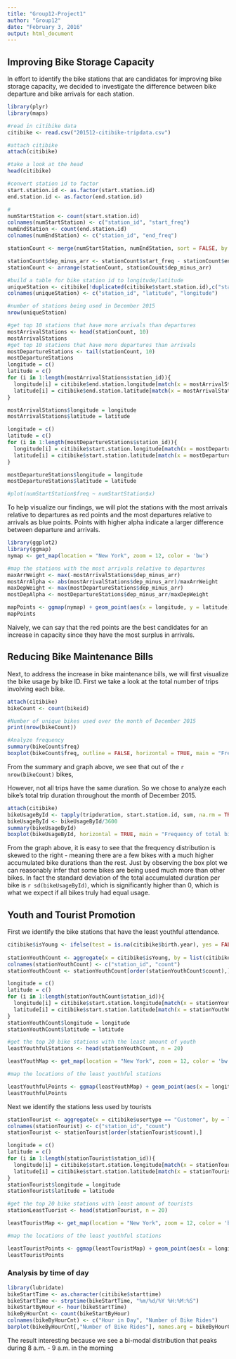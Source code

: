 ```yaml
---
title: "Group12-Project1"
author: "Group12"
date: "February 3, 2016"
output: html_document
---
```


## Improving Bike Storage Capacity

In effort to identify the bike stations that are candidates for improving bike storage capacity, we decided to investigate the difference between bike departure and bike arrivals for each station.

```r

library(plyr)
library(maps)

#read in citibike data
citibike <- read.csv("201512-citibike-tripdata.csv")

#attach citibike
attach(citibike)

#take a look at the head
head(citibike)

#convert station id to factor
start.station.id <- as.factor(start.station.id)
end.station.id <- as.factor(end.station.id)

#
numStartStation <- count(start.station.id)
colnames(numStartStation) <- c("station_id", "start_freq")
numEndStation <- count(end.station.id)
colnames(numEndStation) <- c("station_id", "end_freq")

stationCount <- merge(numStartStation, numEndStation, sort = FALSE, by = "station_id")

stationCount$dep_minus_arr <- stationCount$start_freq - stationCount$end_freq
stationCount <- arrange(stationCount, stationCount$dep_minus_arr)
```

```r
#build a table for bike station id to longitude/latitude
uniqueStation <- citibike[!duplicated(citibike$start.station.id),c("start.station.id", "start.station.latitude", "start.station.longitude")]
colnames(uniqueStation) <- c("station_id", "latitude", "longitude")

#number of stations being used in December 2015
nrow(uniqueStation)
```

```r
#get top 10 stations that have more arrivals than departures
mostArrivalStations <- head(stationCount, 10)
mostArrivalStations
#get top 10 stations that have more departures than arrivals
mostDepartureStations <- tail(stationCount, 10)
mostDepartureStations
longitude = c()
latitude = c()
for (i in 1:length(mostArrivalStations$station_id)){
  longitude[i] = citibike$end.station.longitude[match(x = mostArrivalStations$station_id[i], table = citibike$end.station.id)]
  latitude[i] = citibike$end.station.latitude[match(x = mostArrivalStations$station_id[i], table = citibike$end.station.id)]
}

mostArrivalStations$longitude = longitude
mostArrivalStations$latitude = latitude

longitude = c()
latitude = c()
for (i in 1:length(mostDepartureStations$station_id)){
  longitude[i] = citibike$start.station.longitude[match(x = mostDepartureStations$station_id[i], table = citibike$start.station.id)]
  latitude[i] = citibike$start.station.latitude[match(x = mostDepartureStations$station_id[i], table = citibike$start.station.id)]
}

mostDepartureStations$longitude = longitude
mostDepartureStations$latitude = latitude

#plot(numStartStation$freq ~ numStartStation$x)
```

To help visualize our findings, we will plot the stations with the most arrivals relative to departures as red points and the most departures relative to arrivals as blue points. Points with higher alpha indicate a larger difference between departure and arrivals.

```r
library(ggplot2)
library(ggmap)
nymap <- get_map(location = "New York", zoom = 12, color = 'bw')

#map the stations with the most arrivals relative to departures
maxArrWeight <- max(-mostArrivalStations$dep_minus_arr)
mostArrAlpha <- abs(mostArrivalStations$dep_minus_arr)/maxArrWeight
maxDepWeight <- max(mostDepartureStations$dep_minus_arr)
mostDepAlpha <- mostDepartureStations$dep_minus_arr/maxDepWeight

mapPoints <- ggmap(nymap) + geom_point(aes(x = longitude, y = latitude), size = 6*mostArrAlpha, colour = 'red', data = mostArrivalStations) + geom_point(aes(x = longitude, y = latitude), size=6*mostDepAlpha, colour = 'blue', data = mostDepartureStations)
mapPoints 
```

Naively, we can say that the red points are the best candidates for an increase in capacity since they have the most surplus in arrivals.

## Reducing Bike Maintenance Bills

Next, to address the increase in bike maintenance bills, we will first visualize the bike usage by bike ID. First we take a look at the total number of trips involving each bike.

```r
attach(citibike)
bikeCount <- count(bikeid)

#Number of unique bikes used over the month of December 2015
print(nrow(bikeCount))

#Analyze frequency 
summary(bikeCount$freq)
boxplot(bikeCount$freq, outline = FALSE, horizontal = TRUE, main = "Frequency of bike usage in December 2015", xlab = "Number of trips")
```
From the summary and graph above, we see that out of the `r nrow(bikeCount)` bikes, 

However, not all trips have the same duration. So we chose to analyze each bike's total trip duration throughout the month of December 2015.
```r
attach(citibike)
bikeUsageById <- tapply(tripduration, start.station.id, sum, na.rm = TRUE)
bikeUsageById <- bikeUsageById/3600
summary(bikeUsageById)
boxplot(bikeUsageById, horizontal = TRUE, main = "Frequency of total bike duration in December 2015", xlab = "Accumulated Bike Duration (hours)")
```

From the graph above, it is easy to see that the frequency distribution is skewed to the right - meaning there are a few bikes with a much higher accumulated bike durations than the rest. Just by observing the box plot we can reasonably infer that some bikes are being used much more than other bikes. In fact the standard deviation of the total accumulated duration per bike is `r sd(bikeUsageById)`, which is significantly higher than 0, which is what we expect if all bikes truly had equal usage.

## Youth and Tourist Promotion

First we identify the bike stations that have the least youthful attendance.

```r
citibike$isYoung <- ifelse(test = is.na(citibike$birth.year), yes = FALSE, no = ((2016 - citibike$birth.year) <= 25))
  
stationYouthCount <- aggregate(x = citibike$isYoung, by = list(citibike$start.station.id), FUN = sum)
colnames(stationYouthCount) <- c("station_id", "count")
stationYouthCount <- stationYouthCount[order(stationYouthCount$count),]

longitude = c()
latitude = c()
for (i in 1:length(stationYouthCount$station_id)){
  longitude[i] = citibike$start.station.longitude[match(x = stationYouthCount$station_id[i], table = citibike$start.station.id)]
  latitude[i] = citibike$start.station.latitude[match(x = stationYouthCount$station_id[i], table = citibike$start.station.id)]
}
stationYouthCount$longitude = longitude
stationYouthCount$latitude = latitude

#get the top 20 bike stations with the least amount of youth
leastYouthfulStations <- head(stationYouthCount, n = 20)

leastYouthMap <- get_map(location = "New York", zoom = 12, color = 'bw')

#map the locations of the least youthful stations

leastYouthfulPoints <- ggmap(leastYouthMap) + geom_point(aes(x = longitude, y = latitude),  colour = 'dark green', data = leastYouthfulStations)
leastYouthfulPoints
```

Next we identify the stations less used by tourists

```r
stationTourist <- aggregate(x = citibike$usertype == "Customer", by = list(citibike$start.station.id), FUN = sum)
colnames(stationTourist) <- c("station_id", "count")
stationTourist <- stationTourist[order(stationTourist$count),]

longitude = c()
latitude = c()
for (i in 1:length(stationTourist$station_id)){
  longitude[i] = citibike$start.station.longitude[match(x = stationTourist$station_id[i], table = citibike$start.station.id)]
  latitude[i] = citibike$start.station.latitude[match(x = stationTourist$station_id[i], table = citibike$start.station.id)]
}
stationTourist$longitude = longitude
stationTourist$latitude = latitude

#get the top 20 bike stations with least amount of tourists
stationLeastTuorist <- head(stationTourist, n = 20)

leastTouristMap <- get_map(location = "New York", zoom = 12, color = 'bw')

#map the locations of the least youthful stations

leastTouristPoints <- ggmap(leastTouristMap) + geom_point(aes(x = longitude, y = latitude),  colour = 'dark blue', data = stationLeastTuorist)
leastTouristPoints
```


### Analysis by time of day
```r
library(lubridate)
bikeStartTime <- as.character(citibike$starttime)
bikeStartTime <- strptime(bikeStartTime, "%m/%d/%Y %H:%M:%S")
bikeStartByHour <- hour(bikeStartTime)
bikeByHourCnt <- count(bikeStartByHour)
colnames(bikeByHourCnt) <- c("Hour in Day", "Number of Bike Rides")
barplot(bikeByHourCnt[,"Number of Bike Rides"], names.arg = bikeByHourCnt[,"Hour in Day"], main = "Bike Rides by Time of Day", xlab = "Time of Day", col = "light blue")
```

The result interesting because we see a bi-modal distribution that peaks during 8 a.m. - 9 a.m. in the morning



